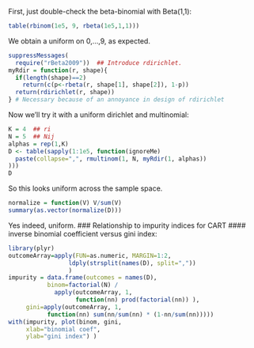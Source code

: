 First, just double-check the beta-binomial with Beta(1,1):
```r
table(rbinom(1e5, 9, rbeta(1e5,1,1)))
```
We obtain a uniform on 0,...,9, as expected.

```r
suppressMessages(
  require("rBeta2009"))  ## Introduce rdirichlet.
myRdir = function(r, shape){
  if(length(shape)==2) 
    return(c(p<-rbeta(r, shape[1], shape[2]), 1-p))
  return(rdirichlet(r, shape))
} # Necessary because of an annoyance in design of rdirichlet
```
Now we'll try it with a uniform dirichlet and multinomial:
```r
K = 4  ## ri
N = 5  ## Nij
alphas = rep(1,K)
D <- table(sapply(1:1e5, function(ignoreMe) 
  paste(collapse=",", rmultinom(1, N, myRdir(1, alphas))
)))
D
```
So this looks uniform across the sample space.
```r
normalize = function(V) V/sum(V)
summary(as.vector(normalize(D)))
```
Yes indeed, uniform.
### Relationship to impurity indices for CART
#### inverse binomial coefficient versus gini index:
```r
library(plyr)
outcomeArray=apply(FUN=as.numeric, MARGIN=1:2,
                 ldply(strsplit(names(D), split=","))
                 )
impurity = data.frame(outcomes = names(D),
           binom=factorial(N) / 
             apply(outcomeArray, 1, 
                   function(nn) prod(factorial(nn)) ), 
     gini=apply(outcomeArray, 1, 
           function(nn) sum(nn/sum(nn) * (1-nn/sum(nn)))))
with(impurity, plot(binom, gini,
     xlab="binomial coef",
     ylab="gini index") )
```